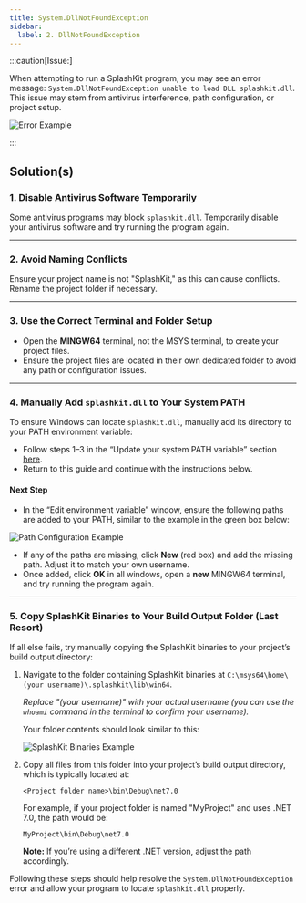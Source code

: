 ```yaml
---
title: System.DllNotFoundException
sidebar:
  label: 2. DllNotFoundException
---
```



:::caution[Issue:]

When attempting to run a SplashKit program, you may see an error message: `System.DllNotFoundException unable to load DLL splashkit.dll`. This issue may stem from antivirus interference, path configuration, or project setup.

![Error Example](https://i.imgur.com/uEz1nxT.png)

:::

## Solution(s)

### 1. Disable Antivirus Software Temporarily

Some antivirus programs may block `splashkit.dll`. Temporarily disable your antivirus software and try running the program again.

---

### 2. Avoid Naming Conflicts

Ensure your project name is not "SplashKit," as this can cause conflicts. Rename the project folder if necessary.

 ---

### 3. Use the Correct Terminal and Folder Setup

- Open the **MINGW64** terminal, not the MSYS terminal, to create your project files.
- Ensure the project files are located in their own dedicated folder to avoid any path or configuration issues.

---

### 4. Manually Add `splashkit.dll` to Your System PATH

To ensure Windows can locate `splashkit.dll`, manually add its directory to your PATH environment variable:

- Follow steps 1–3 in the “Update your system PATH variable” section [here](/troubleshoot/windows-msys2/win-issue-7).
- Return to this guide and continue with the instructions below.

#### Next Step

- In the “Edit environment variable” window, ensure the following paths are added to your PATH, similar to the example in the green box below:

![Path Configuration Example](https://i.imgur.com/lTzyRSo.png)

- If any of the paths are missing, click **New** (red box) and add the missing path. Adjust it to match your own username.
- Once added, click **OK** in all windows, open a **new** MINGW64 terminal, and try running the program again.

---

### 5. Copy SplashKit Binaries to Your Build Output Folder (Last Resort)

If all else fails, try manually copying the SplashKit binaries to your project’s build output directory:

<Steps>

 1. Navigate to the folder containing SplashKit binaries at `C:\msys64\home\(your username)\.splashkit\lib\win64`.

       *Replace "(your username)" with your actual username (you can use the `whoami` command in the terminal to confirm your username).*

       Your folder contents should look similar to this:

       ![SplashKit Binaries Example](https://i.imgur.com/XRha19P.png)

 2. Copy all files from this folder into your project’s build output directory, which is typically located at:

       `<Project folder name>\bin\Debug\net7.0`

       For example, if your project folder is named "MyProject" and uses .NET 7.0, the path would be:

       `MyProject\bin\Debug\net7.0`

       **Note:** If you’re using a different .NET version, adjust the path accordingly.

 </Steps>

Following these steps should help resolve the `System.DllNotFoundException` error and allow your program to locate `splashkit.dll` properly.
